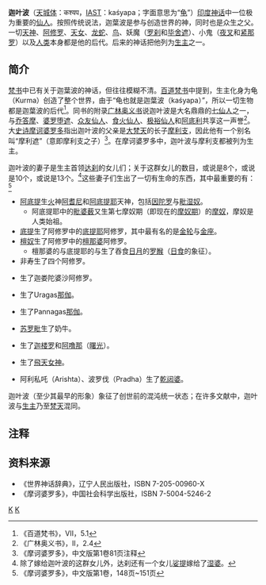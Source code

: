 {{Otheruses|迦叶|subject=印度神话中的仙人|other=这个词的其它意思}}{{Infobox deity|image=Kashyapa muni statue in Andhra Pradesh.JPG|caption=[[安得拉邦|安得拉邦]]的迦叶波雕像|name=迦叶波|father=[[摩利支|摩利支]]|type=Hindu|affiliation=[[生主|生主]]|mother=[[Kalā|Kalā]]|member_of=[[七仙人|七仙人]]|devanagari=कश्यप|sanskrit_transliteration=Kaśyapa}}'''迦叶波'''（[[天城体|天城体]]：कश्यप，[[IAST|IAST]]：kaśyapa；字面意思为“[[龟|龟]]”）[[印度神话|印度神话]]中一位极为重要的[[仙人_(印度神话)|仙人]]。按照传统说法，迦葉波是参与创造世界的神，同时也是众生之父。一切[[提婆_(印度神話)|天神]]、[[阿修罗_(印度神话)|阿修罗]]、[[天女|天女]]、[[那伽|龙蛇]]、[[鸟|鸟]]、妖魔（[[罗刹|罗刹]]和[[毕舍遮|毕舍遮]]）、小鬼（[[夜叉|夜叉]]和[[紧那罗|紧那罗]]）以及[[人类|人类]]本身都是他的后代。后来的神话把他列为[[生主|生主]]之一。

==简介==
[[梵书|梵书]]中已有关于迦葉波的神话，但往往模糊不清。[[百道梵书|百道梵书]]中提到，生主化身为龟（Kurma）创造了整个世界，由于“龟也就是迦葉波（kaśyapa）”，所以一切生物都是迦葉波的后代<ref>《百道梵书》，VII，5.1</ref>。同书的附录[[广林奥义书|广林奥义书]]说迦叶波是大名鼎鼎的[[七仙人|七仙人]]之一，与[[乔答摩仙人|乔答摩]]、[[婆罗堕遮|婆罗堕遮]]、[[众友仙人|众友仙人]]、[[食火仙人|食火仙人]]、[[极裕仙人|极裕仙人]]和[[阿底利|阿底利]]共享这一声誉<ref>《广林奥义书》，II，2.4</ref>。大[[史诗|史诗]][[摩诃婆罗多|摩诃婆罗多]]指出迦叶波的父亲是[[大梵天|大梵天]]的长子[[摩利支|摩利支]]，因此他有一个别名叫“摩利遮”（意即摩利支之子）<ref>《摩诃婆罗多》，中文版第1卷81页注释</ref>。在摩诃婆罗多中，迦叶波与摩利支都被列为生主。

迦叶波的妻子是生主首领[[达刹|达刹]]的女儿们；关于这群女儿的数目，或说是8个，或说是10个，或说是13个。<ref>除了嫁给迦叶波的这群女儿外，达刹还有一个女儿[[娑提|娑提]]嫁给了[[湿婆|湿婆]]。</ref>这些妻子们生出了一切有生命的东西，其中最重要的有：<ref>《摩诃婆罗多》，中文版第1卷，148页~151页</ref>

* [[阿底提|阿底提]]生[[火|火]]神[[阿耆尼|阿耆尼]]和[[阿底提耶|阿底提耶]]天神，包括[[因陀罗|因陀罗]]与[[毗湿奴|毗湿奴]]。
** 阿底提耶中的[[毗婆薮|毗婆薮]]又生第七摩奴期（即现在的[[摩奴期|摩奴期]]）的[[摩奴|摩奴]]，摩奴是人类始祖。
* [[底提|底提]]生了阿修罗中的[[底提耶|底提耶]]阿修罗，其中最有名的是[[金轮|金轮]]与[[金座|金座]]。
* [[檀奴|檀奴]]生了阿修罗中的[[檀那婆|檀那婆]]阿修罗。
** 檀那婆的{{Le|毗婆罗吉提|Viprachitti}}与底提耶的{{Le|辛希迦|Viprachitti}}与生了吞食[[太阳|日]][[月球|月]]的[[罗睺|罗睺]]（[[日食|日食]]的象征）。
* 非寿生了四个阿修罗。
* {{Le|迦娄陀婆沙|Krodhavasa}}生了迦娄陀婆沙阿修罗。
* {{Le|迦德卢|Kadru}}生了Uragas[[那伽|那伽]]。
* {{Le|修罗娑|Surasa}}生了Pannagas[[那伽|那伽]]。
* [[卡玛德亨努|苏罗毗]]生了奶牛。
* {{le|毗娜达|Vinata}}生了[[迦楼罗|迦楼罗]]和[[阿噜那|阿噜那]]（[[曙光|曙光]]）。
* {{Le|穆尼|Muni_(Hinduism)}}生了[[飛天女神|飛天女神]]。
* 阿利私吒（Arishta）、波罗伐（Pradha）生了[[乾闼婆|乾闼婆]]。

迦叶波（至少其最早的形象）象征了创世前的混沌统一状态；在许多文献中，迦叶波与[[生主|生主]]乃至[[梵天|梵天]]混同。

==注释==
<references/>

==资料来源==
*《世界神话辞典》，辽宁人民出版社，ISBN 7-205-00960-X
*《摩诃婆罗多》，中国社会科学出版社，ISBN 7-5004-5246-2
{{印度神話}}
{{Authority control}}
[[Category:印度仙人|K]]
[[Category:印度教神祇|K]]